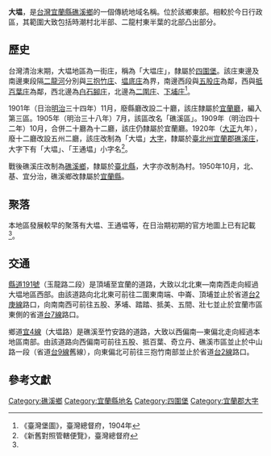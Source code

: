 {{noteTA
|1 = zh-cn:庄; zh-hk:庄; zh-tw:庄;
}}
'''大塭'''，是[[台灣|台灣]][[宜蘭縣|宜蘭縣]][[礁溪鄉|礁溪鄉]]的一個傳統地域名稱。位於該鄉東部。相較於今日行政區，其範圍大致包括時潮村北半部、二龍村東半葉的北部凸出部分。

==歷史==
台灣清治末期，大塭地區為一街庄，稱為「大塭庄」，隸屬於[[四圍堡|四圍堡]]。該庄東邊及南邊東段隔[[得子口溪|二龍河]]分別與[[三抱竹庄|三抱竹庄]]、[[塭底庄|塭底庄]]為界，南邊西段與[[五股_(宜蘭縣)|五股庄]]為鄰，西與[[抵百葉庄|抵百葉庄]]為鄰，西北邊為[[白石腳庄|白石腳庄]]，北邊為[[二圍庄|二圍庄]]、[[下埔庄|下埔庄]]<ref name="臺灣堡圖">《臺灣堡圖》，臺灣總督府，1904年</ref>。

1901年（日治[[明治|明治]]三十四年）11月，廢縣廳改設二十廳，該庄隸屬於[[宜蘭廳|宜蘭廳]]，編入第三區。1905年（明治三十八年）7月，該區改名「礁溪區」。1909年（明治四十二年）10月，合併二十廳為十二廳，該庄仍隸屬於宜蘭廳。1920年（[[大正|大正]]九年），廢十二廳改設五州二廳，該庄改制為「大塭」[[大字|大字]]，隸屬於[[臺北州|臺北州]][[宜蘭郡|宜蘭郡]][[礁溪庄|礁溪庄]]，大字下有「大塭」、「王通塭」小字名<ref>《新舊對照管轄便覽》，臺灣總督府</ref>。

戰後礁溪庄改制為[[礁溪鄉|礁溪鄉]]，隸屬於[[臺北縣|臺北縣]]，大字亦改制為村。1950年10月，北、基、宜分治，礁溪鄉改隸屬於[[宜蘭縣|宜蘭縣]]。

==聚落==
本地區發展較早的聚落有大塭、王通塭等，在日治期初期的官方地圖上已有記載<ref name="臺灣堡圖"/>。

==交通==
[[縣道191號|縣道191號]]（玉龍路二段）是頂埔至宜蘭的道路，大致以北北東—南南西走向經過大塭地區西部。由該道路向北北東可前往二圍東南端、中崙、頂埔並止於省道[[台2庚線|台2庚線]]路口，向南南西可前往五股、茅埔、踏踏、抵美、五間、壯七並止於宜蘭市區東側的省道[[台7線|台7線]]路口。

鄉道[[宜4線|宜4線]]（大塭路）是礁溪至竹安路的道路，大致以西偏南—東偏北走向經過本地區南部。由該道路向西偏南可前往五股、抵百葉、奇立丹、礁溪市區並止於中山路一段（省道[[台9線|台9線]]舊線），向東偏北可前往三抱竹南部並止於省道[[台2線|台2線]]路口。

==參考文獻==
{{reflist}}

{{宜蘭郡}}

[[Category:礁溪鄉|Category:礁溪鄉]]
[[Category:宜蘭縣地名|Category:宜蘭縣地名]]
[[Category:四圍堡|Category:四圍堡]]
[[Category:宜蘭郡大字|Category:宜蘭郡大字]]